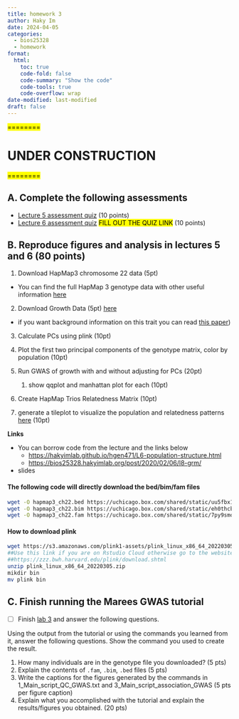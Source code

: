 ```yaml
---
title: homework 3
author: Haky Im
date: 2024-04-05
categories:
  - bios25328
  - homework
format:
  html:
    toc: true
    code-fold: false
    code-summary: "Show the code"
    code-tools: true
    code-overflow: wrap
date-modified: last-modified
draft: false
---
```


<mark> ======== </mark>

# UNDER CONSTRUCTION

<mark> ======== </mark>

## A. Complete the following assessments
- [Lecture 5 assessment quiz](https://forms.gle/ShSWpUvbT8MZ1bfDA) (10 points)
- [Lecture 6 assessment quiz]() <mark> FILL OUT THE QUIZ LINK</mark>  (10 points)


## B. Reproduce figures and analysis in lectures 5 and 6 (80 points)

1. Download HapMap3 chromosome 22 data (5pt)

  - You can find the full HapMap 3 genotype data with other useful information [here](https://uchicago.app.box.com/folder/155475906095?s=84de60jj4j9nyhl7nc7lylk4fcq12eka)

2. Download Growth Data (5pt)
    [here](https://github.com/hakyimlab/igrowth/blob/master/rawgrowth.txt)
  - if you want background information on this trait you can read [this paper](https://journals.plos.org/plosgenetics/article?id=10.1371/journal.pgen.1002525))

3. Calculate PCs using plink (10pt)

4. Plot the first two principal components of the genotype matrix, color by population (10pt)

5. Run GWAS of growth with and without adjusting for PCs (20pt)
    1. show qqplot and manhattan plot for each (10pt)

6. Create HapMap Trios Relatedness Matrix (10pt)

7. generate a tileplot to visualize the population and relatedness patterns [here](https://docs.google.com/presentation/d/1I0-4u_6PAG5Q9LNi3mfQNnvZsVgf16tO/edit#slide=id.p13) (10pt)
    

**Links**

- You can borrow code from the lecture and the links below
    - [https://hakyimlab.github.io/hgen471/L6-population-structure.html](https://hakyimlab.github.io/hgen471/L6-population-structure.html)
    - [https://bios25328.hakyimlab.org/post/2020/02/06/l8-grm/](https://bios25328.hakyimlab.org/post/2020/02/06/l8-grm/)
- slides

#### The following code will directly download the bed/bim/fam files 

```bash
wget -O hapmap3_ch22.bed https://uchicago.box.com/shared/static/uu5fbx135qgp37spnrrsxrk4acuibkwh.bed
wget -O hapmap3_ch22.bim https://uchicago.box.com/shared/static/eh0thcbeo5sb1ywufrowtm3uqqgad0b2.bim
wget -O hapmap3_ch22.fam https://uchicago.box.com/shared/static/7py9smo190ucl6jrdwe0de8wjdc6rrwq.fam
```

#### How to download plink

```bash
wget https://s3.amazonaws.com/plink1-assets/plink_linux_x86_64_20220305.zip
##Use this link if you are on Rstudio Cloud otherwise go to the website
##https://zzz.bwh.harvard.edu/plink/download.shtml 
unzip plink_linux_x86_64_20220305.zip
mikdir bin 
mv plink bin
```

## C. Finish running the Marees GWAS tutorial 

- [ ] Finish [lab 3](/post/bios-25328/2024-04-05-lab-03/) and answer the following questions.


Using the output from the tutorial or using the commands you learned from it, answer the following questions. Show the command you used to create the result.

1. How many individuals are in the genotype file you downloaded? (5 pts)
2. Explain the contents of `.fam`, `.bim`, `.bed` files (5 pts)
3. Write the captions for the figures generated by the commands in 1_Main_script_QC_GWAS.txt and 3_Main_script_association_GWAS (5 pts per figure caption)
4. Explain what you accomplished with the tutorial and explain the results/figures you obtained. (20 pts)

